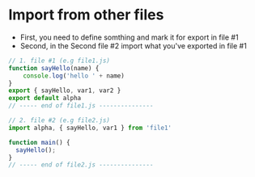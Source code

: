 # Import from other files

- First, you need to define somthing and mark it for export in file #1 
- Second, in the Second file #2 import what you've exported in file #1

```jsx
// 1. file #1 (e.g file1.js)
function sayHello(name) {
    console.log('hello ' + name)
}
export { sayHello, var1, var2 }
export default alpha
// ----- end of file1.js ---------------

// 2. file #2 (e.g file2.js)
import alpha, { sayHello, var1 } from 'file1'

function main() {
  sayHello();
}
// ----- end of file2.js ---------------
```
